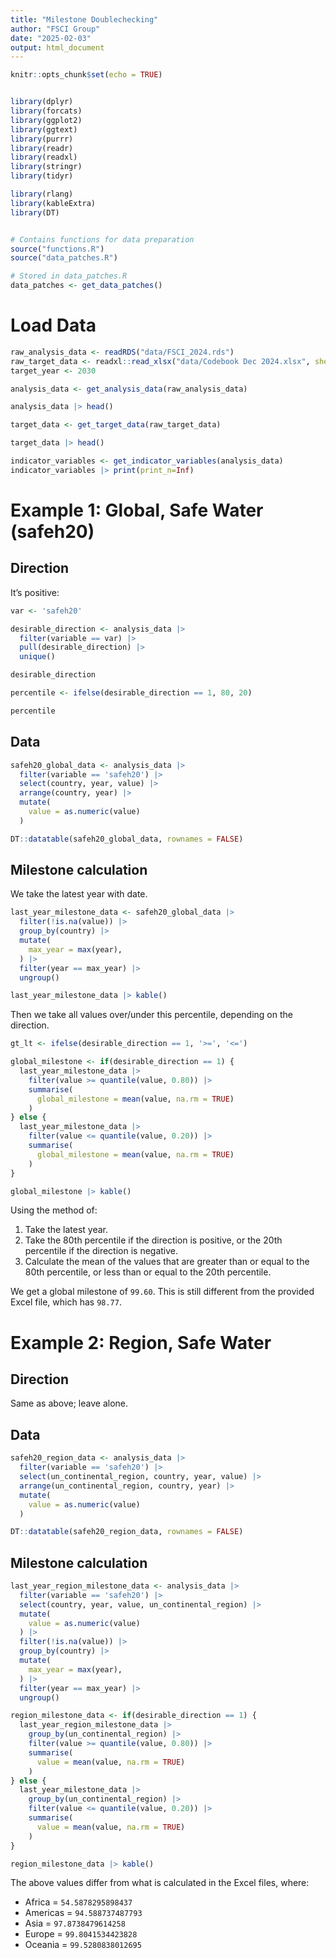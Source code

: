 ```yaml
---
title: "Milestone Doublechecking"
author: "FSCI Group"
date: "2025-02-03"
output: html_document
---
```


```r
knitr::opts_chunk$set(echo = TRUE)


library(dplyr)
library(forcats)
library(ggplot2)
library(ggtext)
library(purrr)
library(readr)
library(readxl)
library(stringr)
library(tidyr)

library(rlang)
library(kableExtra)
library(DT)


# Contains functions for data preparation
source("functions.R")
source("data_patches.R")

# Stored in data_patches.R
data_patches <- get_data_patches()


```


# Load Data

```r

raw_analysis_data <- readRDS("data/FSCI_2024.rds")
raw_target_data <- readxl::read_xlsx("data/Codebook Dec 2024.xlsx", sheet = "Indicators and Target Value")
target_year <- 2030

analysis_data <- get_analysis_data(raw_analysis_data) 

analysis_data |> head()

target_data <- get_target_data(raw_target_data)

target_data |> head()

indicator_variables <- get_indicator_variables(analysis_data)
indicator_variables |> print(print_n=Inf)

```

# Example 1: Global, Safe Water (safeh20)


## Direction

It's positive:

```r

var <- 'safeh20'

desirable_direction <- analysis_data |> 
  filter(variable == var) |> 
  pull(desirable_direction) |> 
  unique()

desirable_direction

percentile <- ifelse(desirable_direction == 1, 80, 20)

percentile

```

## Data

```r

safeh20_global_data <- analysis_data |> 
  filter(variable == 'safeh20') |> 
  select(country, year, value) |> 
  arrange(country, year) |> 
  mutate(
    value = as.numeric(value)
  )

DT::datatable(safeh20_global_data, rownames = FALSE)


```

## Milestone calculation

We take the latest year with date.

```r

last_year_milestone_data <- safeh20_global_data |> 
  filter(!is.na(value)) |>
  group_by(country) |> 
  mutate(
    max_year = max(year),
  ) |> 
  filter(year == max_year) |>
  ungroup()

last_year_milestone_data |> kable()

```

Then we take all values over/under this percentile, depending on the direction.

```r

gt_lt <- ifelse(desirable_direction == 1, '>=', '<=')

global_milestone <- if(desirable_direction == 1) {
  last_year_milestone_data |> 
    filter(value >= quantile(value, 0.80)) |> 
    summarise(
      global_milestone = mean(value, na.rm = TRUE)
    ) 
} else {
  last_year_milestone_data |> 
    filter(value <= quantile(value, 0.20)) |> 
    summarise(
      global_milestone = mean(value, na.rm = TRUE)
    ) 
}

global_milestone |> kable()


```

Using the method of:

1. Take the latest year.
2. Take the 80th percentile if the direction is positive, or the 20th percentile if the direction is negative.
3. Calculate the mean of the values that are greater than or equal to the 80th percentile, or less than or equal to the 20th percentile.

We get a global milestone of `99.60`. This is still different from the provided Excel file, which has `98.77`. 


# Example 2: Region, Safe Water

## Direction

Same as above; leave alone.

## Data

```r

safeh20_region_data <- analysis_data |> 
  filter(variable == 'safeh20') |> 
  select(un_continental_region, country, year, value) |> 
  arrange(un_continental_region, country, year) |> 
  mutate(
    value = as.numeric(value)
  )

DT::datatable(safeh20_region_data, rownames = FALSE)

```

## Milestone calculation

```r

last_year_region_milestone_data <- analysis_data |> 
  filter(variable == 'safeh20') |> 
  select(country, year, value, un_continental_region) |> 
  mutate(
    value = as.numeric(value)
  ) |> 
  filter(!is.na(value)) |>
  group_by(country) |> 
  mutate(
    max_year = max(year),
  ) |> 
  filter(year == max_year) |>
  ungroup()

region_milestone_data <- if(desirable_direction == 1) {
  last_year_region_milestone_data |> 
    group_by(un_continental_region) |>
    filter(value >= quantile(value, 0.80)) |> 
    summarise(
      value = mean(value, na.rm = TRUE)
    ) 
} else {
  last_year_milestone_data |> 
    group_by(un_continental_region) |>
    filter(value <= quantile(value, 0.20)) |> 
    summarise(
      value = mean(value, na.rm = TRUE)
    )
}

region_milestone_data |> kable()

```

The above values differ from what is calculated in the Excel files, where:

* Africa = `54.5878295898437`
* Americas = `94.588737487793`
* Asia = `97.8738479614258`
* Europe = `99.8041534423828`
* Oceania = `99.5280838012695`

